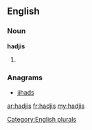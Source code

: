 ==English==

===Noun===
'''hadjis'''

# {{plural of|[[hadji]]}}

===Anagrams===
* [[jihads#English|jihads]]

[[Category:English plurals]]

[[ar:hadjis]]
[[fr:hadjis]]
[[my:hadjis]]